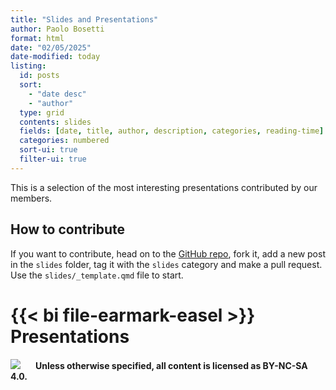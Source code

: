 ```yaml
---
title: "Slides and Presentations"
author: Paolo Bosetti
format: html
date: "02/05/2025"
date-modified: today
listing:
  id: posts
  sort: 
    - "date desc"
    - "author"
  type: grid
  contents: slides
  fields: [date, title, author, description, categories, reading-time]
  categories: numbered
  sort-ui: true
  filter-ui: true
---
```


This is a selection of the most interesting presentations contributed by our members.

:::{.callout-tip}
## How to contribute

If you want to contribute, head on to the [GitHub repo](https://github.com/r-trento/r-trento.github.io){target="_blank"}, fork it, add a new post in the `slides` folder, tag it with the `slides` category and make a pull request. Use the `slides/_template.qmd` file to start.
:::


# {{< bi file-earmark-easel >}} Presentations

:::{#posts}
:::

:::{.callout-note}
[![](https://licensebuttons.net/l/by-nc-sa/3.0/88x31.png){style="margin-right: 20px;"}](https://creativecommons.org/licenses/by-nc-sa/4.0/) **Unless otherwise specified, all content is licensed as BY-NC-SA 4.0.**
:::
